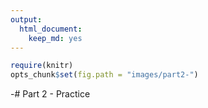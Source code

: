 ```yaml
---
output:
  html_document:
    keep_md: yes
---
```

```r
require(knitr)
opts_chunk$set(fig.path = "images/part2-")
```
-# Part 2 - Practice
